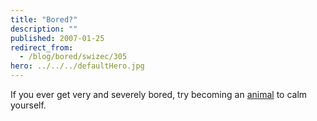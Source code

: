 ```yaml
---
title: "Bored?"
description: ""
published: 2007-01-25
redirect_from:
  - /blog/bored/swizec/305
hero: ../../../defaultHero.jpg
---
```


If you ever get very and severely bored, try becoming an [animal](http://www.beseechfanclub.com/bored/) to calm yourself.
